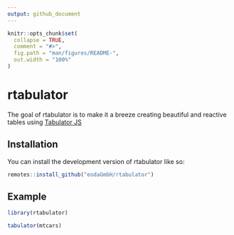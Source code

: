 ```yaml
---
output: github_document
---
```


<!-- README.md is generated from README.Rmd. Please edit that file -->

```r
knitr::opts_chunk$set(
  collapse = TRUE,
  comment = "#>",
  fig.path = "man/figures/README-",
  out.width = "100%"
)
```

# rtabulator

<!-- badges: start -->
<!-- badges: end -->

The goal of rtabulator is to make it a breeze creating beautiful and reactive tables using
[Tabulator JS](https://tabulator.info/)

## Installation

You can install the development version of rtabulator like so:

``` r
remotes::install_github("eodaGmbH/rtabulator")
```

## Example

```r
library(rtabulator)

tabulator(mtcars)
```
